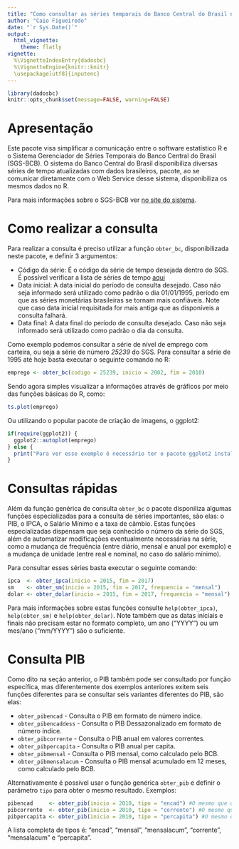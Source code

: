 ```yaml
---
title: "Como consultar as séries temporais do Banco Central do Brasil no R"
author: "Caio Figueiredo"
date: "`r Sys.Date()`"
output:
  html_vignette:
    theme: flatly
vignette:
  %\VignetteIndexEntry{dadosbc}
  %\VignetteEngine{knitr::knitr}
  \usepackage[utf8]{inputenc}
---
```


```r
library(dadosbc)
knitr::opts_chunk$set(message=FALSE, warning=FALSE)
```

# Apresentação

Este pacote visa simplificar a comunicação entre o software estatístico R e o
Sistema Gerenciador de Séries Temporais do Banco Central do Brasil (SGS-BCB). O
sistema do Banco Central do Brasil disponibiliza diversas séries de tempo
atualizadas com dados brasileiros, pacote, ao se comunicar diretamente com o Web
Service desse sistema, disponibiliza os mesmos dados no R.

Para mais informações sobre o SGS-BCB ver 
[no site do sistema](http://www4.bcb.gov.br/pec/series/port/aviso.asp).

# Como realizar a consulta

Para realizar a consulta é preciso utilizar a função `obter_bc`, 
disponibilizada neste pacote, e definir 3 argumentos:

- Código da série: É o código da série de tempo desejada dentro do SGS. É
  possível verificar a lista de séries de tempo
  [aqui](https://www3.bcb.gov.br/sgspub/localizarseries/localizarSeries.do?method=prepararTelaLocalizarSeries)
- Data inicial: A data inicial do período de consulta desejado. Caso não seja
  informado será utilizado como padrão o dia 01/01/1995, período em que as
  séries monetárias brasileiras se tornam mais confiáveis. Note que caso data
  inicial requisitada for mais antiga que as disponíveis a consulta falhará.
- Data final: A data final do período de consulta desejado. Caso não seja
  informado será utilizado como padrão o dia da consulta.

Como exemplo podemos consultar a série de nível de emprego com carteira, ou seja
a série de número *25239* do SGS. Para consultar a série de 1995 até hoje basta
executar o seguinte comando no R:

```r
emprego <- obter_bc(codigo = 25239, inicio = 2002, fim = 2010)
```

Sendo agora simples visualizar a informações através de gráficos por meio das
funções básicas do R, como:

```r
ts.plot(emprego)
```

Ou utilizando o popular pacote de criação de imagens, o ggplot2:

```r
if(require(ggplot2)) {
  ggplot2::autoplot(emprego)
} else {
  print("Para ver esse exemplo é necessário ter o pacote ggplot2 instalado.")
}
```

# Consultas rápidas

Além da função genérica de consulta `obter_bc` o pacote disponiliza algumas
funções especializadas para a consulta de séries importantes, são elas: o PIB, o
IPCA, o Salário Mínimo e a taxa de câmbio. Estas funções especializadas
dispensam que seja conhecido o número da série do SGS, além de automatizar 
modificações eventualmente necessárias na série, como a mudança de frequência
(entre diário, mensal e anual por exemplo) e a mudança de unidade (entre real e
nominal, no caso do salário mínimo).

Para consultar esses séries basta executar o seguinte comando:

```r
ipca  <- obter_ipca(inicio = 2015, fim = 2017)
sm    <- obter_sm(inicio = 2015, fim = 2017, frequencia = "mensal")
dolar <- obter_dolar(inicio = 2015, fim = 2017, frequencia = "mensal")
```

Para mais informações sobre estas funções consulte `help(obter_ipca)`, 
`help(obter_sm)` e `help(obter_dolar)`. Note também que as datas
iniciais e finais não precisam estar no formato completo, um ano ("YYYY") ou um
mes/ano ("mm/YYYY") são o suficiente.

# Consulta PIB

Como dito na seção anterior, o PIB também pode ser consultado por função
específica, mas diferentemente dos exemplos anteriores exitem seis funções
diferentes para se consultar seis variantes diferentes do PIB, são elas:

- `obter_pibencad` - Consulta o PIB em formato de número índice.
- `obter_pibencaddess` - Consulta o PIB Dessazonalizado em formato de número índice.
- `obter_pibcorrente` - Consulta o PIB anual em valores correntes.
- `obter_pibpercapita` - Consulta o PIB anual per capita.
- `obter_pibmensal` - Consulta o PIB mensal, como calculado pelo BCB.
- `obter_pibmensalacum` - Consulta o PIB mensal acumulado em 12 meses, como calculado pelo BCB.

Alternativamente é possível usar o função genérica `obter_pib` e definir o
parâmetro `tipo` para obter o mesmo resultado. Exemplos:

```r
pibencad     <- obter_pib(inicio = 2010, tipo = "encad") #O mesmo que obter_pibencad(inicio = 2010)
pibcorrente  <- obter_pib(inicio = 2010, tipo = "corrente") #O mesmo que obter_pibcorrente(inicio = 2010)
pibpercapita <- obter_pib(inicio = 2010, tipo = "percapita") #O mesmo que obter_pibpercapita(inicio = 2010)
```

A lista completa de tipos é: "encad", "mensal", "mensalacum", "corrente",
"mensalacum" e "percapita".
